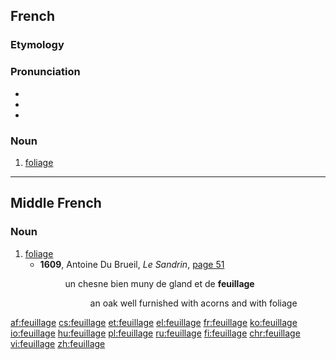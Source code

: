 ==French==

===Etymology===
{{suffix|feuille|age|lang=fr}}

===Pronunciation===
* {{IPA|/fœ.jaʒ/|lang=fr}}
* {{audio|Fr-feuillage.ogg|Audio (France, Paris)|lang=fr}}
* {{homophones|feuillages|lang=fr}}

===Noun===
{{fr-noun|m}}

# [[foliage]]

----

==Middle French==

===Noun===
{{frm-noun|m}}

# [[foliage]]
#* '''1609''', Antoine Du Brueil, ''Le Sandrin'', [http://books.google.fr/books?id=DucwAQAAMAAJ&pg=PA51&dq=feuillage&hl=fr&sa=X&ei=ImuoUrOtOM2u7AaQsIHgBA&ved=0CD4Q6AEwAg#v=onepage&q=feuillage&f=false page 51]
#*: un chesne bien muny de gland et de '''feuillage'''
#*:: an oak well furnished<!--figuratively--> with acorns and with foliage

[[af:feuillage]]
[[cs:feuillage]]
[[et:feuillage]]
[[el:feuillage]]
[[fr:feuillage]]
[[ko:feuillage]]
[[io:feuillage]]
[[hu:feuillage]]
[[pl:feuillage]]
[[ru:feuillage]]
[[fi:feuillage]]
[[chr:feuillage]]
[[vi:feuillage]]
[[zh:feuillage]]